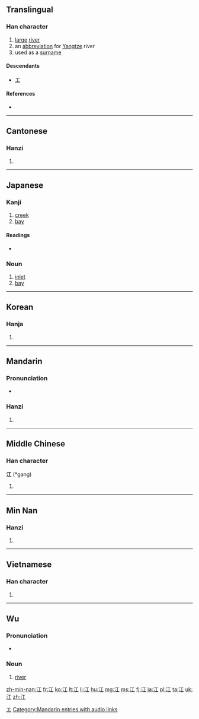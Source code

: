 ==Translingual==

===Han character===
{{Han char|rn=85|rad=水|as=03|sn=6|four=3111<sub>0</sub>|canj=水一 (EM)|ids=⿰[[氵]][[工]]}}

# [[large]] [[river]]
# an [[abbreviation]] for [[Yangtze]] river
# used as a [[surname]]

====Descendants====
* [[エ]]

====References====
* {{Han ref|kx=0606.040|dkj=17140|dj=0999.130|hdz=31551.030|uh=6C5F|ud=27743|bh=A6BF|bd=42687}}

[[Category:Han characters from which katakana were derived|エ]]

----

==Cantonese==

===Hanzi===
{{yue-hanzi|jyut=gong1|y=gong1}}

# {{defn|lang=yue|sort=水03}}

----

==Japanese==

===Kanji===
{{ja-kanji|grade=c|rs=水03}}

# [[creek]]
# [[bay]]

====Readings====
* {{ja-readings|kanon=[[こう]] (''kō'')|goon=[[こう]] (''kō'')|kun=[[え]] (''e'')}}

===Noun===
{{ja-noun|え}}

# [[inlet]]
# [[bay]]
----

==Korean==

===Hanja===
{{ko-hanja|hangeul=[[강]]|eumhun=|rv=gang|mr=kang|y=kang}}

# {{defn|lang=ko|sort=水03}}

----

==Mandarin==

===Pronunciation===
* {{audio|zh-jiāng.ogg|audio}}

===Hanzi===
{{cmn-hanzi|pin=[[jiāng]] ([[jiang1]])|wg=chiang<sup>1</sup>}}

# {{defn|lang=cmn|sort=水03}}

[[Category:Mandarin entries with audio links]]

----

==Middle Chinese==

===Han character===
'''江''' (*gang)<!--note: asterisk indicates that this character appears more than four times in the Tang Dynasty corpus of literature-->

# {{defn|lang=ltc|sort=水03}}

----

==Min Nan==

===Hanzi===
{{nan-hanzi|poj=kang}}

# {{defn|lang=nan}}

----

==Vietnamese==

===Han character===
{{vi-hantu|[[giang]], [[giăng]], [[nhăng]], [[gianh]]|rs=水03}}

# {{defn|lang=vi|sort=水03}}

----

==Wu==
{{attention|wuu}}

===Pronunciation===
* {{a|Shanghai}} {{IPA|[kɔŋ]|lang=wuu}}

===Noun===
{{head|wuu|noun|sc=Hani}}

# [[river]]

[[zh-min-nan:江]]
[[fr:江]]
[[ko:江]]
[[lt:江]]
[[li:江]]
[[hu:江]]
[[mg:江]]
[[ms:江]]
[[fj:江]]
[[ja:江]]
[[pl:江]]
[[ta:江]]
[[uk:江]]
[[zh:江]]